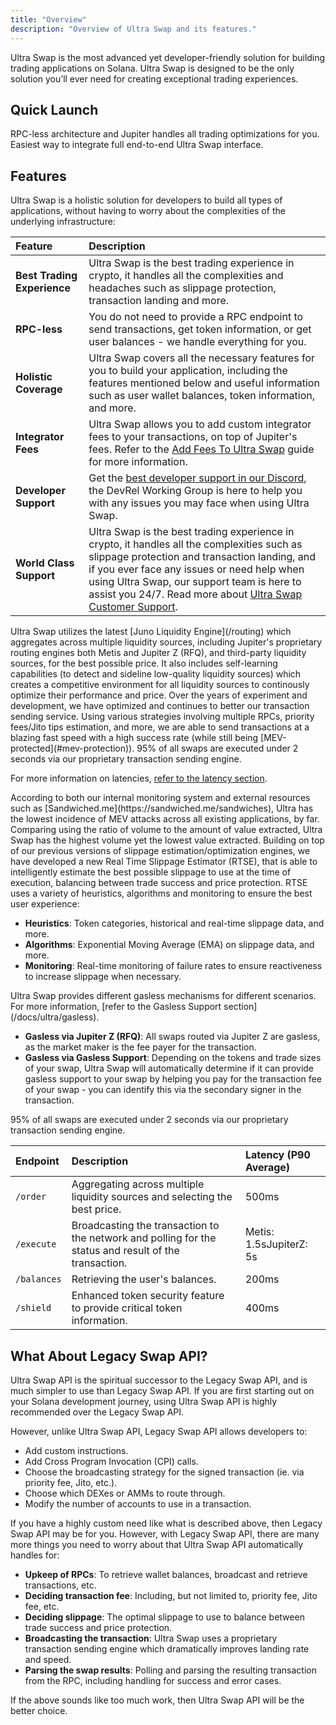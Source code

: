 ```yaml
---
title: "Overview"
description: "Overview of Ultra Swap and its features."
---
```


Ultra Swap is the most advanced yet developer-friendly solution for building trading applications on Solana. Ultra Swap is designed to be the only solution you’ll ever need for creating exceptional trading experiences.

## Quick Launch

<CardGroup cols={2}>
    <Card title="Ultra Swap API" icon="code" href="/docs/ultra/get-started">
        RPC-less architecture and Jupiter handles all trading optimizations for you.
    </Card>
    <Card title="Plugin" icon="puzzle-piece" href="/tool-kits/plugin">
        Easiest way to integrate full end-to-end Ultra Swap interface.
    </Card>
</CardGroup>

## Features

Ultra Swap is a holistic solution for developers to build all types of applications, without having to worry about the complexities of the underlying infrastructure:

| Feature                     | Description                                                                                                                                                                                                                                                                                                                                   |
| :--------------------------- | :-------------------------------------------------------------------------------------------------------------------------------------------------------------------------------------------------------------------------------------------------------------------------------------------------------------------------------------------- |
| **Best Trading Experience** | Ultra Swap is the best trading experience in crypto, it handles all the complexities and headaches such as slippage protection, transaction landing and more.                                                                                                                                                                                      |
| **RPC-less**                | You do not need to provide a RPC endpoint to send transactions, get token information, or get user balances - we handle everything for you.                                                                                                                                                                                                   |
| **Holistic Coverage**       | Ultra Swap covers all the necessary features for you to build your application, including the features mentioned below and useful information such as user wallet balances, token information, and more.                                                                                                                                       |
| **Integrator Fees**         | Ultra Swap allows you to add custom integrator fees to your transactions, on top of Jupiter's fees. Refer to the [Add Fees To Ultra Swap](/docs/ultra/add-fees-to-ultra) guide for more information.                                                                                                                                            |
| **Developer Support**       | Get the [best developer support in our Discord](https://discord.gg/jup), the DevRel Working Group is here to help you with any issues you may face when using Ultra Swap.                                                                                                                                                                      |
| **World Class Support**     | Ultra Swap is the best trading experience in crypto, it handles all the complexities such as slippage protection and transaction landing, and if you ever face any issues or need help when using Ultra Swap, our support team is here to assist you 24/7. Read more about [Ultra Swap Customer Support](/resources/support#customer-support). |

<AccordionGroup>
<Accordion title="Juno Liquidity Engine">
Ultra Swap utilizes the latest [Juno Liquidity Engine](/routing) which aggregates across multiple liquidity sources, including Jupiter's proprietary routing engines both Metis and Jupiter Z (RFQ), and third-party liquidity sources, for the best possible price. It also includes self-learning capabilities (to detect and sideline low-quality liquidity sources) which creates a competitive environment for all liquidity sources to continously optimize their performance and price.
</Accordion>

<Accordion title="Transaction Sending">
Over the years of experiment and development, we have optimized and continues to better our transaction sending service. Using various strategies involving multiple RPCs, priority fees/Jito tips estimation, and more, we are able to send transactions at a blazing fast speed with a high success rate (while still being [MEV-protected](#mev-protection)).

<Note>
  95% of all swaps are executed under 2 seconds via our proprietary transaction sending engine.

  For more information on latencies, [refer to the latency section](#latency).
</Note>
</Accordion>

<Accordion title="MEV Protection">
According to both our internal monitoring system and external resources such as [Sandwiched.me](https://sandwiched.me/sandwiches), Ultra has the lowest incidence of MEV attacks across all existing applications, by far. Comparing using the ratio of volume to the amount of value extracted, Ultra Swap has the highest volume yet the lowest value extracted.
</Accordion>

<Accordion title="Real Time Slippage Estimator">
Building on top of our previous versions of slippage estimation/optimization engines, we have developed a new Real Time Slippage Estimator (RTSE), that is able to intelligently estimate the best possible slippage to use at the time of execution, balancing between trade success and price protection. RTSE uses a variety of heuristics, algorithms and monitoring to ensure the best user experience:

* **Heuristics**: Token categories, historical and real-time slippage data, and more.
* **Algorithms**: Exponential Moving Average (EMA) on slippage data, and more.
* **Monitoring**: Real-time monitoring of failure rates to ensure reactiveness to increase slippage when necessary.
</Accordion>

<Accordion title="Gasless">
Ultra Swap provides different gasless mechanisms for different scenarios. For more information, [refer to the Gasless Support section](/docs/ultra/gasless).

* **Gasless via Jupiter Z (RFQ)**: All swaps routed via Jupiter Z are gasless, as the market maker is the fee payer for the transaction.
* **Gasless via Gasless Support**: Depending on the tokens and trade sizes of your swap, Ultra Swap will automatically determine if it can provide gasless support to your swap by helping you pay for the transaction fee of your swap - you can identify this via the secondary signer in the transaction.
</Accordion>

<Accordion title="Latency">
95% of all swaps are executed under 2 seconds via our proprietary transaction sending engine.

| Endpoint    | Description                                                                                           | Latency (P90 Average)   |
| :----------- | :----------------------------------------------------------------------------------------------------- | :----------------------- |
| `/order`    | Aggregating across multiple liquidity sources and selecting the best price.                           | 500ms                   |
| `/execute`  | Broadcasting the transaction to the network and polling for the status and result of the transaction. | Metis: 1.5sJupiterZ: 5s |
| `/balances` | Retrieving the user's balances.                                                                       | 200ms                   |
| `/shield`   | Enhanced token security feature to provide critical token information.                                | 400ms                   |
</Accordion>
</AccordionGroup>

## What About Legacy Swap API?

Ultra Swap API is the spiritual successor to the Legacy Swap API, and is much simpler to use than Legacy Swap API. If you are first starting out on your Solana development journey, using Ultra Swap API is highly recommended over the Legacy Swap API.

However, unlike Ultra Swap API, Legacy Swap API allows developers to:

* Add custom instructions.
* Add Cross Program Invocation (CPI) calls.
* Choose the broadcasting strategy for the signed transaction (ie. via priority fee, Jito, etc.).
* Choose which DEXes or AMMs to route through.
* Modify the number of accounts to use in a transaction.

If you have a highly custom need like what is described above, then Legacy Swap API may be for you. However, with Legacy Swap API, there are many more things you need to worry about that Ultra Swap API automatically handles for:

* **Upkeep of RPCs**: To retrieve wallet balances, broadcast and retrieve transactions, etc.
* **Deciding transaction fee**: Including, but not limited to, priority fee, Jito fee, etc.
* **Deciding slippage**: The optimal slippage to use to balance between trade success and price protection.
* **Broadcasting the transaction**: Ultra Swap uses a proprietary transaction sending engine which dramatically improves landing rate and speed.
* **Parsing the swap results**: Polling and parsing the resulting transaction from the RPC, including handling for success and error cases.

If the above sounds like too much work, then Ultra Swap API will be the better choice.
